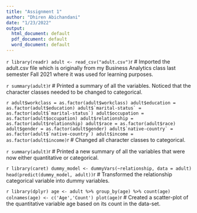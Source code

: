 ---
title: "Assignment 1"
author: "Dhiren Abichandani"
date: "1/23/2022"
output:
  html_document: default
  pdf_document: default
  word_document: default
---

```{r}
library(readr)
adult <- read_csv("adult.csv")
```{r}

# Imported the adult.csv file which is originally from my Business Analytics class last semester Fall 2021 where it was used for learning purposes.

```{r}
summary(adult)
```{r}

# Printed a summary of all the variables. Noticed that the character classes needed to be changed to categorical.

```{r}
adult$workclass = as.factor(adult$workclass)
adult$education = as.factor(adult$education)
adult$`marital-status` = as.factor(adult$`marital-status`)
adult$occupation = as.factor(adult$occupation)
adult$relationship = as.factor(adult$relationship)
adult$race = as.factor(adult$race)
adult$gender = as.factor(adult$gender)
adult$`native-country` = as.factor(adult$`native-country`)
adult$income = as.factor(adult$income)
```{r}

# Changed all character classes to categorical.

```{r}
summary(adult)
```{r}

# Printed a new summary of all the variables that were now either quantitative or categorical. 

```{r}
library(caret)
dummy_model <- dummyVars(~relationship, data = adult)
head(predict(dummy_model, adult))
```{r}

# Transformed the relationship categorical variable into dummy variables.

```{r}
library(dplyr)
age <- adult %>% group_by(age) %>% count(age)
colnames(age) <- c('Age','Count')
plot(age)
```{r}

# Created a scatter-plot of the quantitative variable age based on its count in the data-set.
